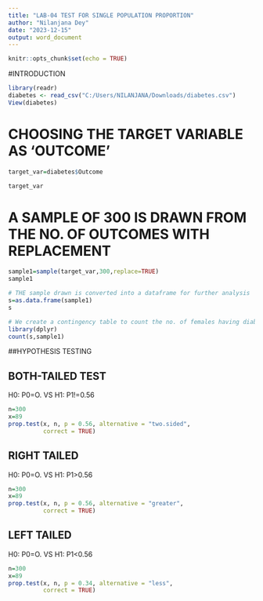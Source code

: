 ```yaml
---
title: "LAB-04 TEST FOR SINGLE POPULATION PROPORTION"
author: "Nilanjana Dey"
date: "2023-12-15"
output: word_document
---
```



```r
knitr::opts_chunk$set(echo = TRUE)
```

#INTRODUCTION


```r
library(readr)
diabetes <- read_csv("C:/Users/NILANJANA/Downloads/diabetes.csv")
View(diabetes)
```

# CHOOSING THE TARGET VARIABLE AS 'OUTCOME'
```r
target_var=diabetes$Outcome
```


```r
target_var
```

# A SAMPLE OF 300 IS DRAWN FROM THE NO. OF OUTCOMES WITH REPLACEMENT

```r

sample1=sample(target_var,300,replace=TRUE)
sample1
```


```r
# THE sample drawn is converted into a dataframe for further analysis
s=as.data.frame(sample1)
s

```

```r
# We create a contingency table to count the no. of females having diabetes 
library(dplyr)
count(s,sample1)
```


##HYPOTHESIS TESTING

## BOTH-TAILED TEST

H0: P0=O.
VS
H1: P1!=0.56

```r
n=300
x=89
prop.test(x, n, p = 0.56, alternative = "two.sided",
          correct = TRUE)
```

## RIGHT TAILED

H0: P0=O.
VS
H1: P1>0.56

```r
n=300
x=89
prop.test(x, n, p = 0.56, alternative = "greater",
          correct = TRUE)
```

## LEFT TAILED

H0: P0=O.
VS
H1: P1<0.56

```r
n=300
x=89
prop.test(x, n, p = 0.34, alternative = "less",
          correct = TRUE)
```



